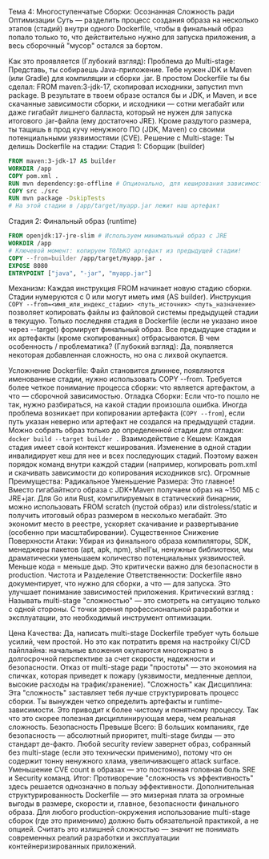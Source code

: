 Тема 4: Многоступенчатые Сборки: Осознанная Сложность ради Оптимизации
Суть — разделить процесс создания образа на несколько этапов (стадий) внутри одного Dockerfile, чтобы в финальный образ попало только то, что действительно нужно для запуска приложения, а весь сборочный "мусор" остался за бортом.

Как это проявляется (Глубокий взгляд):
Проблема до Multi-stage: Представь, ты собираешь Java-приложение. Тебе нужен JDK и Maven (или Gradle) для компиляции и сборки .jar. В простом Dockerfile ты бы сделал: FROM maven:3-jdk-17, скопировал исходники, запустил mvn package. В результате в твоем образе остался бы и JDK, и Maven, и все скачанные зависимости сборки, и исходники — сотни мегабайт или даже гигабайт лишнего балласта, который не нужен для запуска итогового .jar-файла (ему достаточно JRE). Кроме раздутого размера, ты тащишь в прод кучу ненужного ПО (JDK, Maven) со своими потенциальными уязвимостями (CVE).
Решение с Multi-stage: Ты делишь Dockerfile на стадии:
Стадия 1: Сборщик (builder)

```dockerfile
FROM maven:3-jdk-17 AS builder
WORKDIR /app
COPY pom.xml .
RUN mvn dependency:go-offline # Опционально, для кеширования зависимостей
COPY src ./src
RUN mvn package -DskipTests
# На этой стадии в /app/target/myapp.jar лежит наш артефакт
```
Стадия 2: Финальный образ (runtime)

```dockerfile
FROM openjdk:17-jre-slim # Используем минимальный образ с JRE
WORKDIR /app
# Ключевой момент: копируем ТОЛЬКО артефакт из предыдущей стадии!
COPY --from=builder /app/target/myapp.jar .
EXPOSE 8080
ENTRYPOINT ["java", "-jar", "myapp.jar"]
```
Механизм:
Каждая инструкция FROM начинает новую стадию сборки. Стадии нумеруются с 0 или могут иметь имя (AS builder).
Инструкция `COPY --from=<имя_или_индекс_стадии> <путь_источник> <путь_назначение>` позволяет копировать файлы из файловой системы предыдущей стадии в текущую.
Только последняя стадия в Dockerfile (если не указано иное через --target) формирует финальный образ. Все предыдущие стадии и их артефакты (кроме скопированных) отбрасываются.
В чем особенность / проблематика? (Глубокий взгляд):
Да, появляется некоторая добавленная сложность, но она с лихвой окупается.

Усложнение Dockerfile: Файл становится длиннее, появляются именованные стадии, нужно использовать COPY --from. Требуется более четкое понимание процесса сборки: что является артефактом, а что — сборочной зависимостью.
Отладка Сборки: Если что-то пошло не так, нужно разбираться, на какой стадии произошла ошибка. Иногда проблема возникает при копировании артефакта (`COPY --from`), если путь указан неверно или артефакт не создался на предыдущей стадии. Можно собрать образ только до определенной стадии для отладки: `docker build --target builder .`
Взаимодействие с Кешем: Каждая стадия имеет свой контекст кеширования. Изменение в одной стадии инвалидирует кеш для нее и всех последующих стадий. Поэтому важен порядок команд внутри каждой стадии (например, копировать pom.xml и скачивать зависимости до копирования исходников src).
Огромные Преимущества:
Радикальное Уменьшение Размера: Это главное! Вместо гигабайтного образа с JDK+Maven получаем образ на ~150 МБ с JRE+jar. Для Go или Rust, компилируемых в статический бинарник, можно использовать FROM scratch (пустой образ) или distroless/static и получить итоговый образ размером в несколько мегабайт. Это экономит место в реестре, ускоряет скачивание и развертывание (особенно при масштабировании).
Существенное Снижение Поверхности Атаки: Убирая из финального образа компиляторы, SDK, менеджеры пакетов (apt, apk, npm), shell'ы, ненужные библиотеки, мы драматически уменьшаем количество потенциальных уязвимостей. Меньше кода = меньше дыр. Это критически важно для безопасности в production.
Чистота и Разделение Ответственности: Dockerfile явно документирует, что нужно для сборки, а что — для запуска. Это улучшает понимание зависимостей приложения.
Критический взгляд :
Называть multi-stage "сложностью" — это смотреть на ситуацию только с одной стороны. С точки зрения профессиональной разработки и эксплуатации, это необходимый инструмент оптимизации.

Цена Качества: Да, написать multi-stage Dockerfile требует чуть больше усилий, чем простой. Но это как потратить время на настройку CI/CD пайплайна: начальные вложения окупаются многократно в долгосрочной перспективе за счет скорости, надежности и безопасности. Отказ от multi-stage ради "простоты" — это экономия на спичках, которая приведет к пожару (уязвимости, медленные деплои, высокие расходы на трафик/хранение).
"Сложность" как Дисциплина: Эта "сложность" заставляет тебя лучше структурировать процесс сборки. Ты вынужден четко определить артефакты и runtime-зависимости. Это приводит к более чистому и понятному процессу. Так что это скорее полезная дисциплинирующая мера, чем реальная сложность.
Безопасность Превыше Всего: В больших компаниях, где безопасность — абсолютный приоритет, multi-stage билды — это стандарт де-факто. Любой security review завернет образ, собранный без multi-stage (если это технически применимо), потому что он содержит тонну ненужного хлама, увеличивающего attack surface. Уменьшение CVE count в образах — это постоянная головная боль SRE и Security команд.
Итог: Противоречие "сложность vs эффективность" здесь решается однозначно в пользу эффективности. Дополнительная структурированность Dockerfile — это мизерная плата за огромные выгоды в размере, скорости и, главное, безопасности финального образа. Для любого production-окружения использование multi-stage сборок (где это применимо) должно быть обязательной практикой, а не опцией. Считать это излишней сложностью — значит не понимать современных реалий разработки и эксплуатации контейнеризированных приложений.
